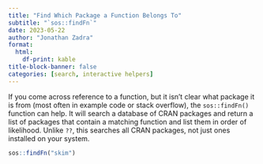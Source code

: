 ```yaml
---
title: "Find Which Package a Function Belongs To"
subtitle: "`sos::findFn`"
date: 2023-05-22
author: "Jonathan Zadra"
format:
  html:
    df-print: kable
title-block-banner: false
categories: [search, interactive helpers]
---
```


If you come across reference to a function, but it isn't clear what package it is from (most often in example code or stack overflow), the `sos::findFn()` function can help. It will search a database of CRAN packages and return a list of packages that contain a matching function and list them in order of likelihood.  Unlike `??`, this searches all CRAN packages, not just ones installed on your system.

```r
sos::findFn("skim")
```

